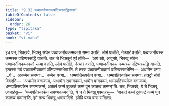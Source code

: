 ```yaml
---
title: "9.32 पब्बाजनीयकम्मपटिप्पस्सद्धिकथा"
tableOfContents: false
sidebar:
  order: 26
type: "tipitaka"
basket: "vi"
book: "vi-maha"
---
```



<DynamicBreadcrumb />

<Division number="446" book="vi-maha">

<Paragraph number="1892" book="vi-maha">
इध पन, भिक्खवे, भिक्खु संघेन पब्बाजनीयकम्मकतो सम्मा वत्तति, लोमं पातेति, नेत्थारं वत्तति, पब्बाजनीयस्स कम्मस्स पटिप्पस्सद्धिं याचति. तत्र चे भिक्खूनं एवं होति—  ‘अयं खो, आवुसो, भिक्खु संघेन पब्बाजनीयकम्मकतो सम्मा वत्तति, लोमं पातेति, नेत्थारं वत्तति, पब्बाजनीयस्स कम्मस्स पटिप्पस्सद्धिं याचति. हन्दस्स मयं पब्बाजनीयकम्मं पटिप्पस्सम्भेमा’ति. ते तस्स पब्बाजनीयकम्मं पटिप्पस्सम्भेन्ति—  अधम्मेन वग्गा …पे…  अधम्मेन समग्गा…  धम्मेन वग्गा…  धम्मपतिरूपकेन वग्गा…  धम्मपतिरूपकेन समग्गा. तत्रट्ठो संघो विवदति—  ‘अधम्मेन वग्गकम्मं, अधम्मेन समग्गकम्मं, धम्मेन वग्गकम्मं, धम्मपतिरूपकेन वग्गकम्मं, धम्मपतिरूपकेन समग्गकम्मं, अकतं कम्मं दुक्कटं कम्मं पुन कातब्बं कम्मन्’ति. तत्र, भिक्खवे, ये ते भिक्खू एवमाहंसु—  ‘धम्मपतिरूपकेन समग्गकम्मन्’ति, ये च ते भिक्खू एवमाहंसु—  ‘अकतं कम्मं दुक्कटं कम्मं पुन कातब्बं कम्मन्’ति, इमे तत्थ भिक्खू धम्मवादिनो. इमेपि पञ्च वारा संखित्ता.
</Paragraph>
</Division>